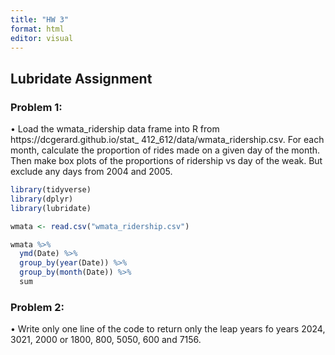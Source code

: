 ```yaml
---
title: "HW 3"
format: html
editor: visual
---
```


## Lubridate Assignment

### Problem 1:

• Load the wmata_ridership data frame into R from https://dcgerard.github.io/stat\_ 412_612/data/wmata_ridership.csv. For each month, calculate the proportion of rides made on a given day of the month. Then make box plots of the proportions of ridership vs day of the weak. But exclude any days from 2004 and 2005.
```r
library(tidyverse)
library(dplyr)
library(lubridate)
```


```r
wmata <- read.csv("wmata_ridership.csv")

wmata %>% 
  ymd(Date) %>% 
  group_by(year(Date)) %>% 
  group_by(month(Date)) %>% 
  sum

```

### Problem 2:

• Write only one line of the code to return only the leap years fo years 2024, 3021, 2000 or 1800, 800, 5050, 600 and 7156.

```r

```
